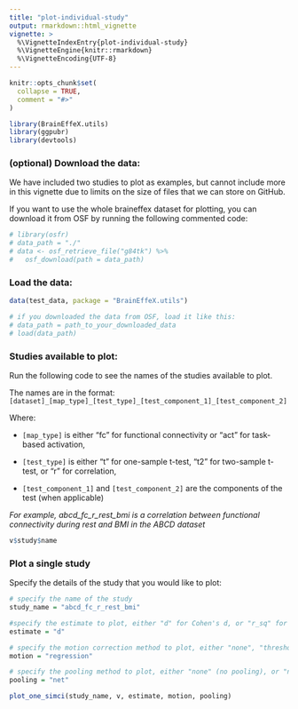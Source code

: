 ```yaml
---
title: "plot-individual-study"
output: rmarkdown::html_vignette
vignette: >
  %\VignetteIndexEntry{plot-individual-study}
  %\VignetteEngine{knitr::rmarkdown}
  %\VignetteEncoding{UTF-8}
---
```


```r
knitr::opts_chunk$set(
  collapse = TRUE,
  comment = "#>"
)
```

```r
library(BrainEffeX.utils)
library(ggpubr)
library(devtools) 
```

### (optional) Download the data:

We have included two studies to plot as examples, but cannot include more in this vignette due to limits on the size of files that we can store on GitHub. 

If you want to use the whole braineffex dataset for plotting, you can download it from OSF by running the following commented code:

```r
# library(osfr)
# data_path = "./"
# data <- osf_retrieve_file("g84tk") %>%
#   osf_download(path = data_path)
```

### Load the data:

```r
data(test_data, package = "BrainEffeX.utils")

# if you downloaded the data from OSF, load it like this:
# data_path = path_to_your_downloaded_data
# load(data_path)
```

### Studies available to plot:

Run the following code to see the names of the studies available to plot.

The names are in the format: `[dataset]_[map_type]_[test_type]_[test_component_1]_[test_component_2]`

Where:

-   `[map_type]` is either "fc" for functional connectivity or "act" for task-based activation,

-   `[test_type]` is either "t" for one-sample t-test, "t2" for two-sample t-test, or "r" for correlation,

-   `[test_component_1]` and `[test_component_2]` are the components of the test (when applicable)

*For example, abcd_fc_r_rest_bmi is a correlation between functional connectivity during rest and BMI in the ABCD dataset*

```r
v$study$name
```

### Plot a single study

Specify the details of the study that you would like to plot:

```r
# specify the name of the study
study_name = "abcd_fc_r_rest_bmi"

#specify the estimate to plot, either "d" for Cohen's d, or "r_sq" for R-squared
estimate = "d"

# specify the motion correction method to plot, either "none", "threshold" (for 0.1mm threshold), "threshold2" (for 0.2mm threshold), or "regression"
motion = "regression"

# specify the pooling method to plot, either "none" (no pooling), or "net" (network-based pooling)
pooling = "net"

plot_one_simci(study_name, v, estimate, motion, pooling)
```
